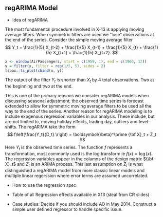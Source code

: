 ## regARIMA Model

- Idea of regARIMA

The most fundamental procedure involved in X-13 is applying moving average filters.
When symmetric filters are used we "lose" observations at the end of the series. Consider the simple moving average filter 
$$ Y_t = \frac{1}{5} X_{t-2} + \frac{1}{5} X_{t-1} + \frac{1}{5} X_{t} + \frac{1}{5} X_{t+1} + \frac{1}{5} X_{t+2}. $$
```r
x <- window(AirPassengers, start = c(1959, 1), end = c(1960, 12))
y = filter(x, filter = rep(1/5, 5), sides = 2)
tsbox::ts_plot(cbind(x, y))
```
The output of the filter $Y_t$ is shorter than $X_t$ by 4 total observations.
Two at the beginning and two at the end. 

This is one of the primary reasons we consider regARIMA models when discussing seasonal adjustment; the observed time series is forecast extended to allow for symmetric moving average filters to be used all the way to the end of the series. 
Another reason for regARIMA modeling is to include exogenous regression variables in our analysis.
These include, but are not limited to, moving holiday effects, trading day, outliers and level-shifts. 
The regARIMA take the form
$$ f\left(\frac{Y_t}{D_t} \right) = \boldsymbol{\beta}^\prime {\bf X}_t + Z_t .$$
Here $Y_t$ is the observed time series. 
The function $f$ represents a transformation, most commonly used is the log transform ie $f(x) = \log(x)$.
The regerssion variables appear in the columns of the design matrix ${\bf X}_t$ and $Z_t$ is an ARIMA process. 
This last assumption on $Z_t$ is what distinguished a regARIMA model from more classic linear models and multiple linear regerssion where error terms are assumed uncorrelated.


- How to use the regression spec

- Table of all Regression effects available in X13 (steal from CR slides)


- Case studies: Decide if you should include AO in May 2014.
Construct a simple user defined regressor to handle specific issue.

